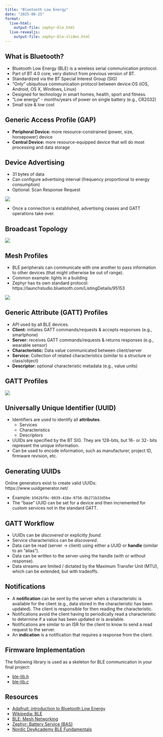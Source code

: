 ```yaml
---
title: "Bluetooth Low Energy"
date: "2025-08-25"
format:
  live-html: 
    output-file: zephyr-ble.html
  live-revealjs: 
    output-file: zephyr-ble-slides.html
---
```


## What is Bluetooth?

- Bluetooth Low Energy (BLE) is a wireless serial communication protocol.
- Part of BT 4.0 core; very distinct from previous version of BT.
- Standardized via the BT Special Interest Group (SIG)
- "Only" ubiquitous communication protocol between device:OS (iOS, Android, OS X, Windows, Linux)
- Designed for technology in smart homes, health, sport and fitness.
- "Low energy" - months/years of power on single battery (e.g., CR2032)
- Small size & low cost

## Generic Access Profile (GAP)

- **Peripheral Device:** more resource-constrained (power, size, horsepower) device
- **Central Device:** more resource-equipped device that will do most processing and data storage

## Device Advertising

- 31 bytes of data
- Can configure advertising interval (frequency proportional to energy consumption)
- Optional: Scan Response Request

![](images/ble/advertising.png)

- Once a connection is established, advertising ceases and GATT operations take over.

## Broadcast Topology

![](images/ble/broadcast_topology.png)

## Mesh Profiles

- BLE peripherals can communicate with one another to pass information to other devices (that might otherwise be out of range).
- Common example: lights in a building
- Zephyr has its own standard protocol: https://launchstudio.bluetooth.com/ListingDetails/95153

![](images/ble/mesh.png)

## Generic Attribute (GATT) Profiles

- API used by all BLE devices.
- **Client:** initiates GATT commands/requests & accepts responses (e.g., smartphone)
- **Server:** receives GATT commands/requests & returns responses (e.g., wearable sensor)
- **Characteristic:** Data value communicated between client/server
- **Service:** Collection of related characteristics (similar to a structure or class/object)
- **Descriptor:** optional characteristic metadata (e.g., value units)

## GATT Profiles

![](images/ble/GattStructure.png)

## Universally Unique Identifier (UUID)

- Identifiers are used to identify all **attributes**.
  - Services
  - Characteristics
  - Descriptors
- UUIDs are specified by the BT SIG.  They are 128-bits, but 16- or 32- bits represent the unique information.
- Can be used to encode information, such as manufacturer, project ID, firmware revision, etc.

## Generating UUIDs

Online generators exist to create valid UUIDs: https://www.uuidgenerator.net/

- Example: `b562bf0c-0039-418e-9756-8b271b33d5be`
- The "base" UUID can be set for a device and then incremented for custom services not in the standard GATT.

## GATT Workflow

- UUIDs can be *discovered* or explicitly *found*.
- Service characteristics can be *discovered*.
- Data can be read (server -> client) using either a UUID or **handle** (similar to an "alias").
- Data can be written to the server using the handle (with or without response).
- Data streams are limited / dictated by the Maximum Transfer Unit (MTU), which can be extended, but with tradeoffs.

## Notifications

- A **notification** can be sent by the server when a characteristic is available for the client (e.g., data stored in the characteristic has been updated).  The client is responsible for then reading the characteristic.
- Notifications avoid the client having to periodically read a characteristic to determine if a value has been updated or is available.
- Notifications are similar to an ISR for the client to know to send a read request to the server.
- An **indication** is a notification that requires a response from the client.

## Firmware Implementation

The following library is used as a skeleton for BLE communication in your final project:

<!-- TODO: update this links after migrating to GitHub -->

- [ble-lib.h](https://gitlab.oit.duke.edu/EmbeddedMedicalDevices/ecg-temp-ble-project/-/blob/main/application/src/ble-lib.h?ref_type=heads)
- [ble-lib.c](https://gitlab.oit.duke.edu/EmbeddedMedicalDevices/ecg-temp-ble-project/-/blob/main/application/src/ble-lib.c?ref_type=heads)

## Resources

- [Adafruit: introduction to Bluetooth Low Energy](https://learn.adafruit.com/introduction-to-bluetooth-low-energy)
- [Wikipedia: BLE](https://en.wikipedia.org/wiki/Bluetooth_Low_Energy)
- [BLE: Mesh Networking](https://en.wikipedia.org/wiki/Bluetooth_mesh_networking)
- [Zephyr: Battery Service (BAS)](https://docs.zephyrproject.org/apidoc/latest/group__bt__bas.html)
- [Nordic DevAcademy BLE Fundamentals](https://academy.nordicsemi.com/courses/bluetooth-low-energy-fundamentals/)

